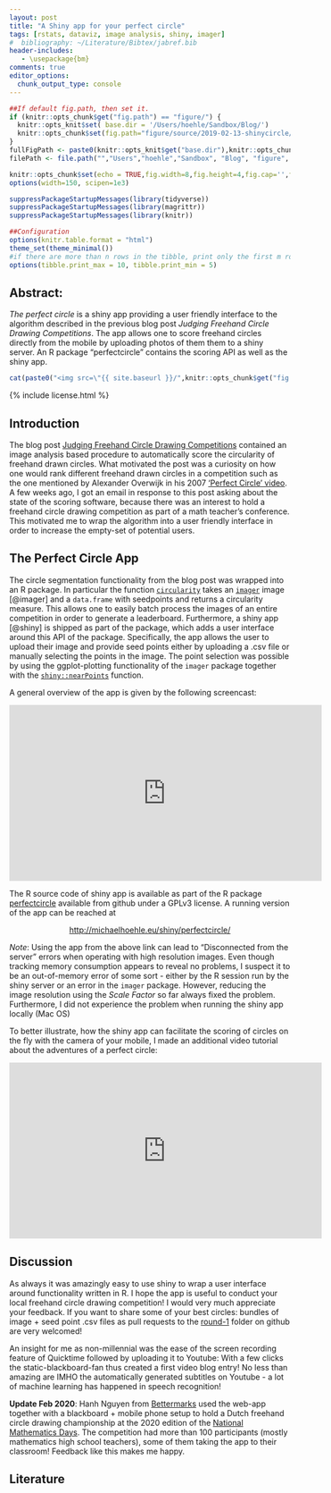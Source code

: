 ```yaml
---
layout: post
title: "A Shiny app for your perfect circle"
tags: [rstats, dataviz, image analysis, shiny, imager]
#  bibliography: ~/Literature/Bibtex/jabref.bib
header-includes:
   - \usepackage{bm}
comments: true
editor_options:
  chunk_output_type: console
---
```


```r
##If default fig.path, then set it.
if (knitr::opts_chunk$get("fig.path") == "figure/") {
  knitr::opts_knit$set( base.dir = '/Users/hoehle/Sandbox/Blog/')
  knitr::opts_chunk$set(fig.path="figure/source/2019-02-13-shinycircle/")
}
fullFigPath <- paste0(knitr::opts_knit$get("base.dir"),knitr::opts_chunk$get("fig.path"))
filePath <- file.path("","Users","hoehle","Sandbox", "Blog", "figure", "source", "2019-02-13-shinycircle")

knitr::opts_chunk$set(echo = TRUE,fig.width=8,fig.height=4,fig.cap='',fig.align='center',echo=FALSE,dpi=72*2)#, global.par = TRUE)
options(width=150, scipen=1e3)

suppressPackageStartupMessages(library(tidyverse))
suppressPackageStartupMessages(library(magrittr))
suppressPackageStartupMessages(library(knitr))

##Configuration
options(knitr.table.format = "html")
theme_set(theme_minimal())
#if there are more than n rows in the tibble, print only the first m rows.
options(tibble.print_max = 10, tibble.print_min = 5)
```

## Abstract:

*The perfect circle* is a shiny app providing a user friendly
interface to the algorithm described in the previous blog post
*Judging Freehand Circle Drawing Competitions*. The app allows one to
score freehand circles directly from the mobile by uploading photos of
them them to a shiny server. An R package "perfectcircle" contains the
scoring API as well as the shiny app.

<center>
```r
cat(paste0("<img src=\"{{ site.baseurl }}/",knitr::opts_chunk$get("fig.path"),"screenshot2.png\" width=\"450\">\n"))
```
</center>


{% include license.html %}


## Introduction

The blog post
[Judging Freehand Circle Drawing Competitions](http://staff.math.su.se/hoehle/blog/2018/07/31/circle.html)
contained an image analysis based procedure to automatically score the
circularity of freehand drawn circles. What motivated the post was a
curiosity on how one would rank different freehand drawn circles in a
competition such as the one mentioned by Alexander Overwijk in his
2007
['Perfect Circle' video](https://www.youtube.com/embed/eAhfZUZiwSE). A
few weeks ago, I got an email in response to this post asking about the
state of the scoring software, because there was an interest to hold a
freehand circle drawing competition as part of a math teacher's
conference. This motivated me to wrap the algorithm into a user
friendly interface in order to increase the empty-set of potential
users.

## The Perfect Circle App

The circle segmentation functionality from the blog post was wrapped
into an R package. In particular the function
[`circularity`](https://github.com/hoehleatsu/perfectcircle/blob/fb92ef694b38eb8f409b018c80c827dfb23d0c09/R/perfectcircle.R#L129)
takes an
[`imager`](https://cran.r-project.org/web/packages/imager/index.html)
image [@imager] and a `data.frame` with seedpoints and returns a
circularity measure. This allows one to easily batch process the
images of an entire competition in order to generate a
leaderboard. Furthermore, a shiny app [@shiny] is shipped as part of
the package, which adds a user interface around this API of the
package. Specifically, the app allows the user to upload their image
and provide seed points either by uploading a .csv file or manually
selecting the points in the image. The point selection was possible by
using the ggplot-plotting functionality of the `imager` package
together with the
[`shiny::nearPoints`](https://shiny.rstudio.com/reference/shiny/1.2.0/nearPoints.html)
function.

A general overview of the app is given by the following screencast:

<center>
<iframe width="560" height="315" src="https://www.youtube.com/embed/g8zV5jfvvlo" frameborder="0" allow="accelerometer; autoplay; encrypted-media; gyroscope; picture-in-picture" allowfullscreen></iframe>
</center>
<p>
The R source code of shiny app is available as part of the R package
[perfectcircle](https://github.com/hoehleatsu/perfectcircle) available
from github under a GPLv3 license. A running version of the app can be reached at

<center>
[http://michaelhoehle.eu/shiny/perfectcircle/](http://michaelhoehle.eu/shiny/perfectcircle/)
</center>
<p>

*Note*: Using the app from the above link can lead to "Disconnected
from the server" errors when operating with high resolution
images. Even though tracking memory consumption appears to reveal no
problems, I suspect it to be an out-of-memory error of some sort -
either by the R session run by the shiny server or an error in the
`imager` package. However, reducing the image resolution using the
*Scale Factor* so far always fixed the problem. Furthermore, I did not
experience the problem when running the shiny app locally (Mac OS)

To better illustrate, how the shiny app can facilitate the scoring of
circles on the fly with the camera of your mobile, I made an
additional video tutorial about the adventures of a perfect circle:

<center>
<iframe width="560" height="315" src="https://www.youtube.com/embed/QZOCKn9XNN4" frameborder="0" allow="accelerometer; autoplay; encrypted-media; gyroscope; picture-in-picture" allowfullscreen></iframe>
</center>
<p>

## Discussion

As always it was amazingly easy to use shiny to wrap a user interface
around functionality written in R. I hope the app is useful to
conduct your local freehand circle drawing competition! I would very
much appreciate your feedback. If you want to share
some of your best circles:  bundles of image + seed point .csv files
as pull requests to the
[round-1](https://github.com/hoehleatsu/worldfreehandcirclechampionship/tree/master/round-1) folder
on github are very welcomed!

An insight for me as non-millennial was the ease of the screen
recording feature of Quicktime followed by uploading it to Youtube:
With a few clicks the static-blackboard-fan thus created a first video
blog entry! No less than amazing are IMHO the automatically generated
subtitles on Youtube - a lot of machine learning has happened in
speech recognition!

**Update Feb 2020**: Hanh Nguyen from [Bettermarks](https://nl.bettermarks.com/) used the web-app together with a blackboard + mobile phone setup to hold a Dutch freehand circle drawing championship at the 2020 edition of the
[National Mathematics Days](https://www.uu.nl/onderwijs/nationale-wiskunde-dagen/2020-editie). The competition had more than 100 participants (mostly mathematics high school teachers), some of them taking the app to their classroom! Feedback like this makes me happy.

## Literature
